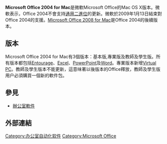 {{noteTA
|G1=IT
|G2=Windows
}}
{{Infobox OS version| name                   = Office 2004 for Mac
| logo                   = 
| screenshot = Microsoft Office 2004.png
| caption = 一個Microsoft Word 2004(Intel-based Mac在[[Mac_OS_X_v10.4|Mac OS X v10.4]] "Tiger")的螢幕擷圖
| developer              = [[Microsoft|Microsoft]]
| release_version  = 2004 (v11.5.8)
| release_date = 2010年3月9日
| release_url     = http://support.microsoft.com/kb/968695
| license                = [[專有軟件|專有]] [[EULA|EULA]]
| website                = [http://www.microsoft.com/mac/products/office2004/office2004.aspx?pid=office2004 Office Mac Page - Mactopia]
| support_status  = 於2009年10月13日結束支援<ref>{{cite web|url=http://www.theinquirer.net/inquirer/news/855/1051855/microsoft-kills-support-macoffice-2004|title=Microsoft kills off support for MacOffice 2004|last=Farrell|first=Nick|date=April 2009|publisher=The Inquirer|language=en|accessdate=2009-04-22|deadurl=yes|archiveurl=https://web.archive.org/web/20090424060336/http://www.theinquirer.net/inquirer/news/855/1051855/microsoft-kills-support-macoffice-2004|archivedate=2009-04-24}}</ref>
|date=May 2009
}}

'''Microsoft Office 2004 for Mac'''是微軟Microsoft Office的Mac OS X版本。微軟表示，Office 2004不會支持[[通用二進位|通用二進位]]的更新。微軟於2009年1月13日結束對Office 2004的支援。[[Microsoft_Office_2008_for_Mac|Microsoft Office 2008 for Mac]]是Office 2004的後續版本。

== 版本 ==
Microsoft Office 2004 for Mac有3個版本：基本版,專業版及教師及學生版。所有版本都包括[[Microsoft_Entourage|Entourage]]、[[Excel|Excel]]、[[PowerPoint|PowerPoint]]及[[Word|Word]]。專業版本新增[[Virtual_PC|Virtual PC]]。教師及學生版本不能更新，這意味著以後版本的Office釋放，教師及學生版用户必須購買一個新的軟件包。

== 參見 ==
*[[辦公室軟件|辦公室軟件]]

== 外部連結 ==
<div class="references-small">
<references />
</div>

{{Microsoft Office}}
{{Microsoft}}

[[Category:办公室自动化软件|Category:办公室自动化软件]]
[[Category:Microsoft_Office|Category:Microsoft Office]]